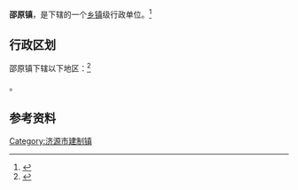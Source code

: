 {{中国乡级行政区|41/90/01/104/000}}

'''邵原镇'''，是{{PRC admin/fullname|41/90/01/104/000|3}}下辖的一个[[乡镇|乡镇]]级行政单位。<ref>{{PRC admin/ref sgc|{{PRC admin/parent|41/90/01/104/000}}}}</ref>

== 行政区划 ==

邵原镇下辖以下地区：<ref>{{PRC admin/ref sgc|41/90/01/104/000}}</ref>

{{PRC admin/children|41/90/01/104/000}}。

== 参考资料 ==

{{reflist}}

{{河南省济源市行政区划}}
{{河南行政区划小作品}}
[[Category:济源市建制镇|Category:济源市建制镇]]